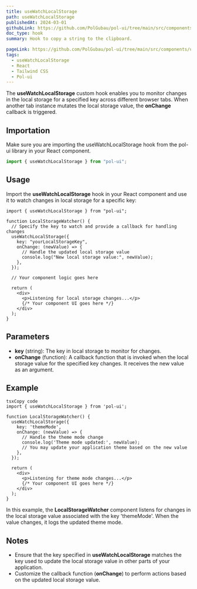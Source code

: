 ```yaml
---
title: useWatchLocalStorage
path: useWatchLocalStorage
publishedAt: 2024-03-01
githubLink: https://github.com/PolGubau/pol-ui/tree/main/src/components/useWatchLocalStorage
doc_type: hook
summary: Hook to copy a string to the clipboard.

pageLink: https://github.com/PolGubau/pol-ui/tree/main/src/components/useWatchLocalStorage
tags:
  - useWatchLocalStorage
  - React
  - Tailwind CSS
  - Pol-ui
---
```


The **useWatchLocalStorage** custom hook enables you to monitor changes in the local storage for a specified key across different browser tabs. When another tab instance mutates the local storage value, the **onChange** callback is triggered.

## Importation

Make sure you are importing the useWatchLocalStorage hook from the pol-ui library in your React component.

```jsx
import { useWatchLocalStorage } from "pol-ui";
```

## Usage

Import the **useWatchLocalStorage** hook in your React component and use it to watch changes in local storage for a specific key:

```tsx
import { useWatchLocalStorage } from "pol-ui";

function LocalStorageWatcher() {
  // Specify the key to watch and provide a callback for handling changes
  useWatchLocalStorage({
    key: "yourLocalStorageKey",
    onChange: (newValue) => {
      // Handle the updated local storage value
      console.log("New local storage value:", newValue);
    },
  });

  // Your component logic goes here

  return (
    <div>
      <p>Listening for local storage changes...</p>
      {/* Your component UI goes here */}
    </div>
  );
}
```

## Parameters

- **key** (string): The key in local storage to monitor for changes.
- **onChange** (function): A callback function that is invoked when the local storage value for the specified key changes. It receives the new value as an argument.

## Example

```tsx
tsxCopy code
import { useWatchLocalStorage } from 'pol-ui';

function LocalStorageWatcher() {
  useWatchLocalStorage({
    key: 'themeMode',
    onChange: (newValue) => {
      // Handle the theme mode change
      console.log('Theme mode updated:', newValue);
      // You may update your application theme based on the new value
    },
  });

  return (
    <div>
      <p>Listening for theme mode changes...</p>
      {/* Your component UI goes here */}
    </div>
  );
}

```

In this example, the **LocalStorageWatcher** component listens for changes in the local storage value associated with the key 'themeMode'. When the value changes, it logs the updated theme mode.

## Notes

- Ensure that the key specified in **useWatchLocalStorage** matches the key used to update the local storage value in other parts of your application.
- Customize the callback function (**onChange**) to perform actions based on the updated local storage value.

